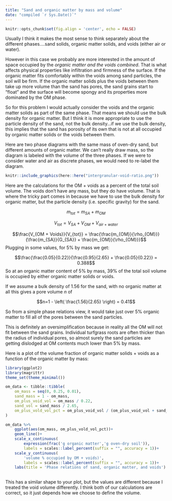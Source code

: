 ```yaml
---
title: "Sand and organic matter by mass and volume"
date: "compiled `r Sys.Date()`"
---
```



```r
knitr::opts_chunk$set(fig.align = 'center', echo = FALSE)
```


Usually I think it makes the most sense to think separately about the different phases....sand solids, organic matter solids, and voids (either air or water).

However in this case we probably are more interested in the amount of space occupied by the _organic matter and the voids combined_. That is what affects physical properties like infiltration and firmness of the surface. If the organic matter fits comfortably within the voids among sand particles, the soil will be firm. If the organic matter solids plus the voids between them take up more volume than the sand has pores, the sand grains start to "float" and the surface will become spongy and its properties more dominated by the OM phase. 


So for this problem I would actually consider the voids and the organic matter solids as part of the same phase. That means we should use the bulk density for organic matter. But I think it is more appropriate to use the particle density of the sand, not the bulk density...if we use the bulk density, this implies that the sand has porosity of its own that is not at all occupied by organic matter solids or the voids between them.


Here are two phase diagrams with the same mass of oven-dry sand, but different amounts of organic matter. We can't really draw mass, so the diagram is labeled with the volume of the three phases. If we were to consider water and air as discrete phases, we would need to re-label the diagram. 

```r
knitr::include_graphics(here::here("intergranular-void-ratio.png"))
```


Here are the calculations for the OM + voids as a percent of the total soil volume. The voids don't have any mass, but they do have volume. That is where the tricky part comes in because we have to use the bulk density for organic matter, but the particle density (i.e. specific gravity) for the sand.


$$m_{tot} = m_{SA} + m_{OM}$$ 

$$V_{tot} = V_{SA} + V_{OM} + V_{air~+~water}$$


$$\frac{V_{OM + Voids}}{V_{tot}} = \frac{\frac{m_{OM}}{\rho_{OM}}}{\frac{m_{SA}}{G_{SA}} + \frac{m_{OM}}{\rho_{OM}}}$$
Plugging in some values, for 5% by mass we get:


$$\frac{\frac{0.05}{0.22}}{\frac{0.95}{2.65} + \frac{0.05}{0.22}} = 0.388$$
So at an organic matter content of 5% by mass, 39% of the total soil volume is occupied by either organic matter solids or voids. 


If we assume a bulk density of 1.56 for the sand, with no organic matter at all this gives a pore volume $n$  of

$$n=1 - \left( \frac{1.56}{2.65} \right) = 0.41$$

So from a simple phase relations view, it would take just over 5% organic matter to fill all of the pores between the sand particles. 


This is definitely an oversimplification because in reality all the OM will not fit between the sand grains. Individual turfgrass roots are often thicker than the radius of individual pores, so almost surely the sand particles are getting dislodged at OM contents much lower than 5% by mass.


Here is a plot of the volume fraction of organic matter solids + voids as a function of the organic matter by mass:


```r
library(ggplot2)
library(magrittr)
theme_set(theme_minimal())

om_data <- tibble::tibble(
	om_mass = seq(0, 0.25, 0.01),
	sand_mass = 1 - om_mass,
	om_plus_void_vol = om_mass / 0.22,
	sand_vol = sand_mass / 2.65,
	om_plus_vold_vol_pct = om_plus_void_vol / (om_plus_void_vol + sand_vol)
)

om_data %>% 
	ggplot(aes(om_mass, om_plus_vold_vol_pct))+
	geom_line()+
	scale_x_continuous(
		expression(frac('g organic matter','g oven-dry soil')),
		labels = scales::label_percent(suffix = "", accuracy = 1))+
	scale_y_continuous(
		'volume % occupied by OM + voids)', 
		labels = scales::label_percent(suffix = "", accuracy = 1))+
	labs(title = 'Phase relations of sand, organic matter, and voids')
	
```
 
 
This has a similar shape to your plot, but the values are different because I treated the void volume differently. I think both of our calculations are correct, so it just depends how we choose to define the volume. 


